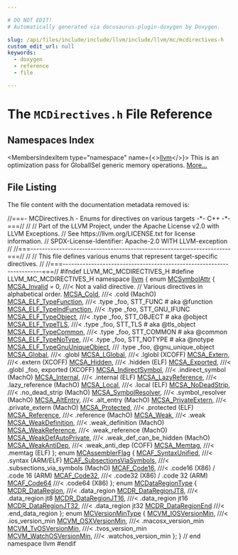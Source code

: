 ```yaml
---

# DO NOT EDIT!
# Automatically generated via docusaurus-plugin-doxygen by Doxygen.

slug: /api/files/include/include/llvm/include/llvm/mc/mcdirectives-h
custom_edit_url: null
keywords:
  - doxygen
  - reference
  - file

---
```





# The `MCDirectives.h` File Reference

<DoxygenPage pluginConfig={pluginConfig}>



## Namespaces Index

<MembersIndex>

<MembersIndexItem
  type="namespace"
  name={<><a href="/docs/api/namespaces/llvm">llvm</a></>}>
This is an optimization pass for GlobalISel generic memory operations. <a href="/docs/api/namespaces/llvm/#details">More...</a>
</MembersIndexItem>

</MembersIndex>


## File Listing

The file content with the documentation metadata removed is:

<ProgramListing>

<Link id="l00001" /><CodeLine lineNumber="1"><Highlight kind="comment">//===- MCDirectives.h - Enums for directives on various targets -&#42;- C++ -&#42;-===//</Highlight><Highlight kind="normal"></Highlight></CodeLine>
<Link id="l00002" /><CodeLine lineNumber="2"><Highlight kind="normal"></Highlight><Highlight kind="comment">//</Highlight><Highlight kind="normal"></Highlight></CodeLine>
<Link id="l00003" /><CodeLine lineNumber="3"><Highlight kind="normal"></Highlight><Highlight kind="comment">// Part of the LLVM Project, under the Apache License v2.0 with LLVM Exceptions.</Highlight><Highlight kind="normal"></Highlight></CodeLine>
<Link id="l00004" /><CodeLine lineNumber="4"><Highlight kind="normal"></Highlight><Highlight kind="comment">// See https://llvm.org/LICENSE.txt for license information.</Highlight><Highlight kind="normal"></Highlight></CodeLine>
<Link id="l00005" /><CodeLine lineNumber="5"><Highlight kind="normal"></Highlight><Highlight kind="comment">// SPDX-License-Identifier: Apache-2.0 WITH LLVM-exception</Highlight><Highlight kind="normal"></Highlight></CodeLine>
<Link id="l00006" /><CodeLine lineNumber="6"><Highlight kind="normal"></Highlight><Highlight kind="comment">//</Highlight><Highlight kind="normal"></Highlight></CodeLine>
<Link id="l00007" /><CodeLine lineNumber="7"><Highlight kind="normal"></Highlight><Highlight kind="comment">//===----------------------------------------------------------------------===//</Highlight><Highlight kind="normal"></Highlight></CodeLine>
<Link id="l00008" /><CodeLine lineNumber="8"><Highlight kind="normal"></Highlight><Highlight kind="comment">//</Highlight><Highlight kind="normal"></Highlight></CodeLine>
<Link id="l00009" /><CodeLine lineNumber="9"><Highlight kind="normal"></Highlight><Highlight kind="comment">// This file defines various enums that represent target-specific directives.</Highlight><Highlight kind="normal"></Highlight></CodeLine>
<Link id="l00010" /><CodeLine lineNumber="10"><Highlight kind="normal"></Highlight><Highlight kind="comment">//</Highlight><Highlight kind="normal"></Highlight></CodeLine>
<Link id="l00011" /><CodeLine lineNumber="11"><Highlight kind="normal"></Highlight><Highlight kind="comment">//===----------------------------------------------------------------------===//</Highlight><Highlight kind="normal"></Highlight></CodeLine>
<Link id="l00012" /><CodeLine lineNumber="12"><Highlight kind="normal"></Highlight></CodeLine>
<Link id="l00013" /><CodeLine lineNumber="13"><Highlight kind="normal"></Highlight><Highlight kind="preprocessor">#ifndef LLVM&#95;MC&#95;MCDIRECTIVES&#95;H</Highlight><Highlight kind="normal"></Highlight></CodeLine>
<Link id="l00014" /><CodeLine lineNumber="14"><Highlight kind="normal"></Highlight><Highlight kind="preprocessor">#define LLVM&#95;MC&#95;MCDIRECTIVES&#95;H</Highlight><Highlight kind="normal"></Highlight></CodeLine>
<Link id="l00015" /><CodeLine lineNumber="15"><Highlight kind="normal"></Highlight></CodeLine>
<Link id="l00016" /><CodeLine lineNumber="16"><Highlight kind="normal"></Highlight><Highlight kind="keyword">namespace </Highlight><Highlight kind="normal"><a href="/docs/api/namespaces/llvm">llvm</a> &#123;</Highlight></CodeLine>
<Link id="l00017" /><CodeLine lineNumber="17"><Highlight kind="normal"></Highlight></CodeLine>
<Link id="l00018" /><CodeLine lineNumber="18" lineLink="/docs/api/namespaces/llvm/#af74c787f7a33e251485729416d260243"><Highlight kind="normal"></Highlight><Highlight kind="keyword">enum</Highlight><Highlight kind="normal"> <a href="/docs/api/namespaces/llvm/#af74c787f7a33e251485729416d260243">MCSymbolAttr</a> &#123;</Highlight></CodeLine>
<Link id="l00019" /><CodeLine lineNumber="19" lineLink="/docs/api/namespaces/llvm/#af74c787f7a33e251485729416d260243af3367f8319e21bf0779da14146221c55"><Highlight kind="normal">  <a href="/docs/api/namespaces/llvm/#af74c787f7a33e251485729416d260243af3367f8319e21bf0779da14146221c55">MCSA&#95;Invalid</a> = 0, </Highlight><Highlight kind="comment">///&lt; Not a valid directive.</Highlight><Highlight kind="normal"></Highlight></CodeLine>
<Link id="l00020" /><CodeLine lineNumber="20"><Highlight kind="normal"></Highlight></CodeLine>
<Link id="l00021" /><CodeLine lineNumber="21"><Highlight kind="normal">  </Highlight><Highlight kind="comment">// Various directives in alphabetical order.</Highlight><Highlight kind="normal"></Highlight></CodeLine>
<Link id="l00022" /><CodeLine lineNumber="22" lineLink="/docs/api/namespaces/llvm/#af74c787f7a33e251485729416d260243ab79bc663bb12acbf83bd10cdcfdd037e"><Highlight kind="normal">  <a href="/docs/api/namespaces/llvm/#af74c787f7a33e251485729416d260243ab79bc663bb12acbf83bd10cdcfdd037e">MCSA&#95;Cold</a>,                    </Highlight><Highlight kind="comment">///&lt; .cold (MachO)</Highlight><Highlight kind="normal"></Highlight></CodeLine>
<Link id="l00023" /><CodeLine lineNumber="23" lineLink="/docs/api/namespaces/llvm/#af74c787f7a33e251485729416d260243ad0efc318f7416b800a38c5cc42ddbfa9"><Highlight kind="normal">  <a href="/docs/api/namespaces/llvm/#af74c787f7a33e251485729416d260243ad0efc318f7416b800a38c5cc42ddbfa9">MCSA&#95;ELF&#95;TypeFunction</a>,        </Highlight><Highlight kind="comment">///&lt; .type &#95;foo, STT&#95;FUNC  # aka @function</Highlight><Highlight kind="normal"></Highlight></CodeLine>
<Link id="l00024" /><CodeLine lineNumber="24" lineLink="/docs/api/namespaces/llvm/#af74c787f7a33e251485729416d260243a5d62f59d328d117d64c99526e77c68df"><Highlight kind="normal">  <a href="/docs/api/namespaces/llvm/#af74c787f7a33e251485729416d260243a5d62f59d328d117d64c99526e77c68df">MCSA&#95;ELF&#95;TypeIndFunction</a>,     </Highlight><Highlight kind="comment">///&lt; .type &#95;foo, STT&#95;GNU&#95;IFUNC</Highlight><Highlight kind="normal"></Highlight></CodeLine>
<Link id="l00025" /><CodeLine lineNumber="25" lineLink="/docs/api/namespaces/llvm/#af74c787f7a33e251485729416d260243acf016837e7bf7ff2387b46d789c1f5d4"><Highlight kind="normal">  <a href="/docs/api/namespaces/llvm/#af74c787f7a33e251485729416d260243acf016837e7bf7ff2387b46d789c1f5d4">MCSA&#95;ELF&#95;TypeObject</a>,          </Highlight><Highlight kind="comment">///&lt; .type &#95;foo, STT&#95;OBJECT  # aka @object</Highlight><Highlight kind="normal"></Highlight></CodeLine>
<Link id="l00026" /><CodeLine lineNumber="26" lineLink="/docs/api/namespaces/llvm/#af74c787f7a33e251485729416d260243a86783fdbba192be49198856191150827"><Highlight kind="normal">  <a href="/docs/api/namespaces/llvm/#af74c787f7a33e251485729416d260243a86783fdbba192be49198856191150827">MCSA&#95;ELF&#95;TypeTLS</a>,             </Highlight><Highlight kind="comment">///&lt; .type &#95;foo, STT&#95;TLS     # aka @tls&#95;object</Highlight><Highlight kind="normal"></Highlight></CodeLine>
<Link id="l00027" /><CodeLine lineNumber="27" lineLink="/docs/api/namespaces/llvm/#af74c787f7a33e251485729416d260243a9edfe2cb31eba126ff7c30b999c56646"><Highlight kind="normal">  <a href="/docs/api/namespaces/llvm/#af74c787f7a33e251485729416d260243a9edfe2cb31eba126ff7c30b999c56646">MCSA&#95;ELF&#95;TypeCommon</a>,          </Highlight><Highlight kind="comment">///&lt; .type &#95;foo, STT&#95;COMMON  # aka @common</Highlight><Highlight kind="normal"></Highlight></CodeLine>
<Link id="l00028" /><CodeLine lineNumber="28" lineLink="/docs/api/namespaces/llvm/#af74c787f7a33e251485729416d260243a7eadfaef3a6cc05735b52d92ff0540e9"><Highlight kind="normal">  <a href="/docs/api/namespaces/llvm/#af74c787f7a33e251485729416d260243a7eadfaef3a6cc05735b52d92ff0540e9">MCSA&#95;ELF&#95;TypeNoType</a>,          </Highlight><Highlight kind="comment">///&lt; .type &#95;foo, STT&#95;NOTYPE  # aka @notype</Highlight><Highlight kind="normal"></Highlight></CodeLine>
<Link id="l00029" /><CodeLine lineNumber="29" lineLink="/docs/api/namespaces/llvm/#af74c787f7a33e251485729416d260243ad07ba742431c4f5e789624beae77683a"><Highlight kind="normal">  <a href="/docs/api/namespaces/llvm/#af74c787f7a33e251485729416d260243ad07ba742431c4f5e789624beae77683a">MCSA&#95;ELF&#95;TypeGnuUniqueObject</a>, </Highlight><Highlight kind="comment">/// .type &#95;foo, @gnu&#95;unique&#95;object</Highlight><Highlight kind="normal"></Highlight></CodeLine>
<Link id="l00030" /><CodeLine lineNumber="30" lineLink="/docs/api/namespaces/llvm/#af74c787f7a33e251485729416d260243aa1e94c23156e37812e4d6e078af1d728"><Highlight kind="normal">  <a href="/docs/api/namespaces/llvm/#af74c787f7a33e251485729416d260243aa1e94c23156e37812e4d6e078af1d728">MCSA&#95;Global</a>,                  </Highlight><Highlight kind="comment">///&lt; .globl</Highlight><Highlight kind="normal"></Highlight></CodeLine>
<Link id="l00031" /><CodeLine lineNumber="31" lineLink="/docs/api/namespaces/llvm/#af74c787f7a33e251485729416d260243ae5c5c7dd59c0c23f91be2b9c8f2594c9"><Highlight kind="normal">  <a href="/docs/api/namespaces/llvm/#af74c787f7a33e251485729416d260243ae5c5c7dd59c0c23f91be2b9c8f2594c9">MCSA&#95;LGlobal</a>,                 </Highlight><Highlight kind="comment">///&lt; .lglobl (XCOFF)</Highlight><Highlight kind="normal"></Highlight></CodeLine>
<Link id="l00032" /><CodeLine lineNumber="32" lineLink="/docs/api/namespaces/llvm/#af74c787f7a33e251485729416d260243ab11aa8a54bc3faf1ef7db38e4bf4fb60"><Highlight kind="normal">  <a href="/docs/api/namespaces/llvm/#af74c787f7a33e251485729416d260243ab11aa8a54bc3faf1ef7db38e4bf4fb60">MCSA&#95;Extern</a>,                  </Highlight><Highlight kind="comment">///&lt; .extern (XCOFF)</Highlight><Highlight kind="normal"></Highlight></CodeLine>
<Link id="l00033" /><CodeLine lineNumber="33" lineLink="/docs/api/namespaces/llvm/#af74c787f7a33e251485729416d260243ae472359b991bb5235c8f6714f4cacb6a"><Highlight kind="normal">  <a href="/docs/api/namespaces/llvm/#af74c787f7a33e251485729416d260243ae472359b991bb5235c8f6714f4cacb6a">MCSA&#95;Hidden</a>,                  </Highlight><Highlight kind="comment">///&lt; .hidden (ELF)</Highlight><Highlight kind="normal"></Highlight></CodeLine>
<Link id="l00034" /><CodeLine lineNumber="34" lineLink="/docs/api/namespaces/llvm/#af74c787f7a33e251485729416d260243a345961d937ffac378faab680906913d6"><Highlight kind="normal">  <a href="/docs/api/namespaces/llvm/#af74c787f7a33e251485729416d260243a345961d937ffac378faab680906913d6">MCSA&#95;Exported</a>,                </Highlight><Highlight kind="comment">///&lt; .globl &#95;foo, exported (XCOFF)</Highlight><Highlight kind="normal"></Highlight></CodeLine>
<Link id="l00035" /><CodeLine lineNumber="35" lineLink="/docs/api/namespaces/llvm/#af74c787f7a33e251485729416d260243a9c4d91f21dab6846f0eb7cdd8608c16a"><Highlight kind="normal">  <a href="/docs/api/namespaces/llvm/#af74c787f7a33e251485729416d260243a9c4d91f21dab6846f0eb7cdd8608c16a">MCSA&#95;IndirectSymbol</a>,          </Highlight><Highlight kind="comment">///&lt; .indirect&#95;symbol (MachO)</Highlight><Highlight kind="normal"></Highlight></CodeLine>
<Link id="l00036" /><CodeLine lineNumber="36" lineLink="/docs/api/namespaces/llvm/#af74c787f7a33e251485729416d260243a3b2ee46211db7e561d0b732b5ae4fe5e"><Highlight kind="normal">  <a href="/docs/api/namespaces/llvm/#af74c787f7a33e251485729416d260243a3b2ee46211db7e561d0b732b5ae4fe5e">MCSA&#95;Internal</a>,                </Highlight><Highlight kind="comment">///&lt; .internal (ELF)</Highlight><Highlight kind="normal"></Highlight></CodeLine>
<Link id="l00037" /><CodeLine lineNumber="37" lineLink="/docs/api/namespaces/llvm/#af74c787f7a33e251485729416d260243a6f8590ba0f71b1b8b0e937695e303208"><Highlight kind="normal">  <a href="/docs/api/namespaces/llvm/#af74c787f7a33e251485729416d260243a6f8590ba0f71b1b8b0e937695e303208">MCSA&#95;LazyReference</a>,           </Highlight><Highlight kind="comment">///&lt; .lazy&#95;reference (MachO)</Highlight><Highlight kind="normal"></Highlight></CodeLine>
<Link id="l00038" /><CodeLine lineNumber="38" lineLink="/docs/api/namespaces/llvm/#af74c787f7a33e251485729416d260243a02f22ce66e6bacb5fbaba644ec799653"><Highlight kind="normal">  <a href="/docs/api/namespaces/llvm/#af74c787f7a33e251485729416d260243a02f22ce66e6bacb5fbaba644ec799653">MCSA&#95;Local</a>,                   </Highlight><Highlight kind="comment">///&lt; .local (ELF)</Highlight><Highlight kind="normal"></Highlight></CodeLine>
<Link id="l00039" /><CodeLine lineNumber="39" lineLink="/docs/api/namespaces/llvm/#af74c787f7a33e251485729416d260243afb34d5700d536c3f8f8a5004985d1f57"><Highlight kind="normal">  <a href="/docs/api/namespaces/llvm/#af74c787f7a33e251485729416d260243afb34d5700d536c3f8f8a5004985d1f57">MCSA&#95;NoDeadStrip</a>,             </Highlight><Highlight kind="comment">///&lt; .no&#95;dead&#95;strip (MachO)</Highlight><Highlight kind="normal"></Highlight></CodeLine>
<Link id="l00040" /><CodeLine lineNumber="40" lineLink="/docs/api/namespaces/llvm/#af74c787f7a33e251485729416d260243a83196df34bcdda178fae802a4a06a6dc"><Highlight kind="normal">  <a href="/docs/api/namespaces/llvm/#af74c787f7a33e251485729416d260243a83196df34bcdda178fae802a4a06a6dc">MCSA&#95;SymbolResolver</a>,          </Highlight><Highlight kind="comment">///&lt; .symbol&#95;resolver (MachO)</Highlight><Highlight kind="normal"></Highlight></CodeLine>
<Link id="l00041" /><CodeLine lineNumber="41" lineLink="/docs/api/namespaces/llvm/#af74c787f7a33e251485729416d260243a452eae0b6838f1340eb75102bdfabd47"><Highlight kind="normal">  <a href="/docs/api/namespaces/llvm/#af74c787f7a33e251485729416d260243a452eae0b6838f1340eb75102bdfabd47">MCSA&#95;AltEntry</a>,                </Highlight><Highlight kind="comment">///&lt; .alt&#95;entry (MachO)</Highlight><Highlight kind="normal"></Highlight></CodeLine>
<Link id="l00042" /><CodeLine lineNumber="42" lineLink="/docs/api/namespaces/llvm/#af74c787f7a33e251485729416d260243a39ad38d82f889bf4c82e539beb859d05"><Highlight kind="normal">  <a href="/docs/api/namespaces/llvm/#af74c787f7a33e251485729416d260243a39ad38d82f889bf4c82e539beb859d05">MCSA&#95;PrivateExtern</a>,           </Highlight><Highlight kind="comment">///&lt; .private&#95;extern (MachO)</Highlight><Highlight kind="normal"></Highlight></CodeLine>
<Link id="l00043" /><CodeLine lineNumber="43" lineLink="/docs/api/namespaces/llvm/#af74c787f7a33e251485729416d260243a1f47433b83f2818076a3cf55b500233a"><Highlight kind="normal">  <a href="/docs/api/namespaces/llvm/#af74c787f7a33e251485729416d260243a1f47433b83f2818076a3cf55b500233a">MCSA&#95;Protected</a>,               </Highlight><Highlight kind="comment">///&lt; .protected (ELF)</Highlight><Highlight kind="normal"></Highlight></CodeLine>
<Link id="l00044" /><CodeLine lineNumber="44" lineLink="/docs/api/namespaces/llvm/#af74c787f7a33e251485729416d260243a80891606fbdc946b4085496f58aafd62"><Highlight kind="normal">  <a href="/docs/api/namespaces/llvm/#af74c787f7a33e251485729416d260243a80891606fbdc946b4085496f58aafd62">MCSA&#95;Reference</a>,               </Highlight><Highlight kind="comment">///&lt; .reference (MachO)</Highlight><Highlight kind="normal"></Highlight></CodeLine>
<Link id="l00045" /><CodeLine lineNumber="45" lineLink="/docs/api/namespaces/llvm/#af74c787f7a33e251485729416d260243a83df6138e7dba38c0c80380486544ea0"><Highlight kind="normal">  <a href="/docs/api/namespaces/llvm/#af74c787f7a33e251485729416d260243a83df6138e7dba38c0c80380486544ea0">MCSA&#95;Weak</a>,                    </Highlight><Highlight kind="comment">///&lt; .weak</Highlight><Highlight kind="normal"></Highlight></CodeLine>
<Link id="l00046" /><CodeLine lineNumber="46" lineLink="/docs/api/namespaces/llvm/#af74c787f7a33e251485729416d260243a9cd0febd9a535eb96c33815707bab481"><Highlight kind="normal">  <a href="/docs/api/namespaces/llvm/#af74c787f7a33e251485729416d260243a9cd0febd9a535eb96c33815707bab481">MCSA&#95;WeakDefinition</a>,          </Highlight><Highlight kind="comment">///&lt; .weak&#95;definition (MachO)</Highlight><Highlight kind="normal"></Highlight></CodeLine>
<Link id="l00047" /><CodeLine lineNumber="47" lineLink="/docs/api/namespaces/llvm/#af74c787f7a33e251485729416d260243a42ec27e2fd185b27d0fbf1aaf0bfd214"><Highlight kind="normal">  <a href="/docs/api/namespaces/llvm/#af74c787f7a33e251485729416d260243a42ec27e2fd185b27d0fbf1aaf0bfd214">MCSA&#95;WeakReference</a>,           </Highlight><Highlight kind="comment">///&lt; .weak&#95;reference (MachO)</Highlight><Highlight kind="normal"></Highlight></CodeLine>
<Link id="l00048" /><CodeLine lineNumber="48" lineLink="/docs/api/namespaces/llvm/#af74c787f7a33e251485729416d260243a0506d51c6914f1b55fec60c97d4d8cc9"><Highlight kind="normal">  <a href="/docs/api/namespaces/llvm/#af74c787f7a33e251485729416d260243a0506d51c6914f1b55fec60c97d4d8cc9">MCSA&#95;WeakDefAutoPrivate</a>,      </Highlight><Highlight kind="comment">///&lt; .weak&#95;def&#95;can&#95;be&#95;hidden (MachO)</Highlight><Highlight kind="normal"></Highlight></CodeLine>
<Link id="l00049" /><CodeLine lineNumber="49" lineLink="/docs/api/namespaces/llvm/#af74c787f7a33e251485729416d260243aa96e85228ec0460e2b923801660b33f9"><Highlight kind="normal">  <a href="/docs/api/namespaces/llvm/#af74c787f7a33e251485729416d260243aa96e85228ec0460e2b923801660b33f9">MCSA&#95;WeakAntiDep</a>,             </Highlight><Highlight kind="comment">///&lt; .weak&#95;anti&#95;dep (COFF)</Highlight><Highlight kind="normal"></Highlight></CodeLine>
<Link id="l00050" /><CodeLine lineNumber="50" lineLink="/docs/api/namespaces/llvm/#af74c787f7a33e251485729416d260243a17067e9f600d7ededa1cd3a6f236d5a7"><Highlight kind="normal">  <a href="/docs/api/namespaces/llvm/#af74c787f7a33e251485729416d260243a17067e9f600d7ededa1cd3a6f236d5a7">MCSA&#95;Memtag</a>,                  </Highlight><Highlight kind="comment">///&lt; .memtag (ELF)</Highlight><Highlight kind="normal"></Highlight></CodeLine>
<Link id="l00051" /><CodeLine lineNumber="51"><Highlight kind="normal">&#125;;</Highlight></CodeLine>
<Link id="l00052" /><CodeLine lineNumber="52"><Highlight kind="normal"></Highlight></CodeLine>
<Link id="l00053" /><CodeLine lineNumber="53" lineLink="/docs/api/namespaces/llvm/#aa09571f0b44fd6bd8fae33d6ead290c1"><Highlight kind="normal"></Highlight><Highlight kind="keyword">enum</Highlight><Highlight kind="normal"> <a href="/docs/api/namespaces/llvm/#aa09571f0b44fd6bd8fae33d6ead290c1">MCAssemblerFlag</a> &#123;</Highlight></CodeLine>
<Link id="l00054" /><CodeLine lineNumber="54" lineLink="/docs/api/namespaces/llvm/#aa09571f0b44fd6bd8fae33d6ead290c1a4673762188cd819fd32979a26c1c67b5"><Highlight kind="normal">  <a href="/docs/api/namespaces/llvm/#aa09571f0b44fd6bd8fae33d6ead290c1a4673762188cd819fd32979a26c1c67b5">MCAF&#95;SyntaxUnified</a>,         </Highlight><Highlight kind="comment">///&lt; .syntax (ARM/ELF)</Highlight><Highlight kind="normal"></Highlight></CodeLine>
<Link id="l00055" /><CodeLine lineNumber="55" lineLink="/docs/api/namespaces/llvm/#aa09571f0b44fd6bd8fae33d6ead290c1adeea37757529c5d5cfeb922221d0f6f0"><Highlight kind="normal">  <a href="/docs/api/namespaces/llvm/#aa09571f0b44fd6bd8fae33d6ead290c1adeea37757529c5d5cfeb922221d0f6f0">MCAF&#95;SubsectionsViaSymbols</a>, </Highlight><Highlight kind="comment">///&lt; .subsections&#95;via&#95;symbols (MachO)</Highlight><Highlight kind="normal"></Highlight></CodeLine>
<Link id="l00056" /><CodeLine lineNumber="56" lineLink="/docs/api/namespaces/llvm/#aa09571f0b44fd6bd8fae33d6ead290c1a97f114ed47db100e48185ee6d6ad531b"><Highlight kind="normal">  <a href="/docs/api/namespaces/llvm/#aa09571f0b44fd6bd8fae33d6ead290c1a97f114ed47db100e48185ee6d6ad531b">MCAF&#95;Code16</a>,                </Highlight><Highlight kind="comment">///&lt; .code16 (X86) / .code 16 (ARM)</Highlight><Highlight kind="normal"></Highlight></CodeLine>
<Link id="l00057" /><CodeLine lineNumber="57" lineLink="/docs/api/namespaces/llvm/#aa09571f0b44fd6bd8fae33d6ead290c1ad77d445deab9f2715c6d2b48aee116ea"><Highlight kind="normal">  <a href="/docs/api/namespaces/llvm/#aa09571f0b44fd6bd8fae33d6ead290c1ad77d445deab9f2715c6d2b48aee116ea">MCAF&#95;Code32</a>,                </Highlight><Highlight kind="comment">///&lt; .code32 (X86) / .code 32 (ARM)</Highlight><Highlight kind="normal"></Highlight></CodeLine>
<Link id="l00058" /><CodeLine lineNumber="58" lineLink="/docs/api/namespaces/llvm/#aa09571f0b44fd6bd8fae33d6ead290c1a836c6b17b1d82a5d54d61120d3a99f8a"><Highlight kind="normal">  <a href="/docs/api/namespaces/llvm/#aa09571f0b44fd6bd8fae33d6ead290c1a836c6b17b1d82a5d54d61120d3a99f8a">MCAF&#95;Code64</a>                 </Highlight><Highlight kind="comment">///&lt; .code64 (X86)</Highlight><Highlight kind="normal"></Highlight></CodeLine>
<Link id="l00059" /><CodeLine lineNumber="59"><Highlight kind="normal">&#125;;</Highlight></CodeLine>
<Link id="l00060" /><CodeLine lineNumber="60"><Highlight kind="normal"></Highlight></CodeLine>
<Link id="l00061" /><CodeLine lineNumber="61" lineLink="/docs/api/namespaces/llvm/#a515cb4eba75abc2f0e9dbfffb0137008"><Highlight kind="normal"></Highlight><Highlight kind="keyword">enum</Highlight><Highlight kind="normal"> <a href="/docs/api/namespaces/llvm/#a515cb4eba75abc2f0e9dbfffb0137008">MCDataRegionType</a> &#123;</Highlight></CodeLine>
<Link id="l00062" /><CodeLine lineNumber="62" lineLink="/docs/api/namespaces/llvm/#a515cb4eba75abc2f0e9dbfffb0137008a05d6258eaccbe86ca4c18e36910fda79"><Highlight kind="normal">  <a href="/docs/api/namespaces/llvm/#a515cb4eba75abc2f0e9dbfffb0137008a05d6258eaccbe86ca4c18e36910fda79">MCDR&#95;DataRegion</a>,            </Highlight><Highlight kind="comment">///&lt; .data&#95;region</Highlight><Highlight kind="normal"></Highlight></CodeLine>
<Link id="l00063" /><CodeLine lineNumber="63" lineLink="/docs/api/namespaces/llvm/#a515cb4eba75abc2f0e9dbfffb0137008a1183f27779c00ba04ce7aec4344952d2"><Highlight kind="normal">  <a href="/docs/api/namespaces/llvm/#a515cb4eba75abc2f0e9dbfffb0137008a1183f27779c00ba04ce7aec4344952d2">MCDR&#95;DataRegionJT8</a>,         </Highlight><Highlight kind="comment">///&lt; .data&#95;region jt8</Highlight><Highlight kind="normal"></Highlight></CodeLine>
<Link id="l00064" /><CodeLine lineNumber="64" lineLink="/docs/api/namespaces/llvm/#a515cb4eba75abc2f0e9dbfffb0137008adc2335b540bd652d82bf3bcbed5a87d4"><Highlight kind="normal">  <a href="/docs/api/namespaces/llvm/#a515cb4eba75abc2f0e9dbfffb0137008adc2335b540bd652d82bf3bcbed5a87d4">MCDR&#95;DataRegionJT16</a>,        </Highlight><Highlight kind="comment">///&lt; .data&#95;region jt16</Highlight><Highlight kind="normal"></Highlight></CodeLine>
<Link id="l00065" /><CodeLine lineNumber="65" lineLink="/docs/api/namespaces/llvm/#a515cb4eba75abc2f0e9dbfffb0137008ac0586422896e4472fa7aa7118d9a4ecb"><Highlight kind="normal">  <a href="/docs/api/namespaces/llvm/#a515cb4eba75abc2f0e9dbfffb0137008ac0586422896e4472fa7aa7118d9a4ecb">MCDR&#95;DataRegionJT32</a>,        </Highlight><Highlight kind="comment">///&lt; .data&#95;region jt32</Highlight><Highlight kind="normal"></Highlight></CodeLine>
<Link id="l00066" /><CodeLine lineNumber="66" lineLink="/docs/api/namespaces/llvm/#a515cb4eba75abc2f0e9dbfffb0137008a0178c9475f859cfd8a0f552b8e22f412"><Highlight kind="normal">  <a href="/docs/api/namespaces/llvm/#a515cb4eba75abc2f0e9dbfffb0137008a0178c9475f859cfd8a0f552b8e22f412">MCDR&#95;DataRegionEnd</a>          </Highlight><Highlight kind="comment">///&lt; .end&#95;data&#95;region</Highlight><Highlight kind="normal"></Highlight></CodeLine>
<Link id="l00067" /><CodeLine lineNumber="67"><Highlight kind="normal">&#125;;</Highlight></CodeLine>
<Link id="l00068" /><CodeLine lineNumber="68"><Highlight kind="normal"></Highlight></CodeLine>
<Link id="l00069" /><CodeLine lineNumber="69" lineLink="/docs/api/namespaces/llvm/#a7b22b2a20e7587321d17cb029ea8626e"><Highlight kind="normal"></Highlight><Highlight kind="keyword">enum</Highlight><Highlight kind="normal"> <a href="/docs/api/namespaces/llvm/#a7b22b2a20e7587321d17cb029ea8626e">MCVersionMinType</a> &#123;</Highlight></CodeLine>
<Link id="l00070" /><CodeLine lineNumber="70" lineLink="/docs/api/namespaces/llvm/#a7b22b2a20e7587321d17cb029ea8626ead9e407b6ec006c31f17818a1283f6d3f"><Highlight kind="normal">  <a href="/docs/api/namespaces/llvm/#a7b22b2a20e7587321d17cb029ea8626ead9e407b6ec006c31f17818a1283f6d3f">MCVM&#95;IOSVersionMin</a>,         </Highlight><Highlight kind="comment">///&lt; .ios&#95;version&#95;min</Highlight><Highlight kind="normal"></Highlight></CodeLine>
<Link id="l00071" /><CodeLine lineNumber="71" lineLink="/docs/api/namespaces/llvm/#a7b22b2a20e7587321d17cb029ea8626ea386d6f60bcd1993e7d17e07a0af6affb"><Highlight kind="normal">  <a href="/docs/api/namespaces/llvm/#a7b22b2a20e7587321d17cb029ea8626ea386d6f60bcd1993e7d17e07a0af6affb">MCVM&#95;OSXVersionMin</a>,         </Highlight><Highlight kind="comment">///&lt; .macosx&#95;version&#95;min</Highlight><Highlight kind="normal"></Highlight></CodeLine>
<Link id="l00072" /><CodeLine lineNumber="72" lineLink="/docs/api/namespaces/llvm/#a7b22b2a20e7587321d17cb029ea8626eaa7ab690e482966c940af477dcf395dce"><Highlight kind="normal">  <a href="/docs/api/namespaces/llvm/#a7b22b2a20e7587321d17cb029ea8626eaa7ab690e482966c940af477dcf395dce">MCVM&#95;TvOSVersionMin</a>,        </Highlight><Highlight kind="comment">///&lt; .tvos&#95;version&#95;min</Highlight><Highlight kind="normal"></Highlight></CodeLine>
<Link id="l00073" /><CodeLine lineNumber="73" lineLink="/docs/api/namespaces/llvm/#a7b22b2a20e7587321d17cb029ea8626ea183c1e03234356aae7e6f65d0b0931f4"><Highlight kind="normal">  <a href="/docs/api/namespaces/llvm/#a7b22b2a20e7587321d17cb029ea8626ea183c1e03234356aae7e6f65d0b0931f4">MCVM&#95;WatchOSVersionMin</a>,     </Highlight><Highlight kind="comment">///&lt; .watchos&#95;version&#95;min</Highlight><Highlight kind="normal"></Highlight></CodeLine>
<Link id="l00074" /><CodeLine lineNumber="74"><Highlight kind="normal">&#125;;</Highlight></CodeLine>
<Link id="l00075" /><CodeLine lineNumber="75"><Highlight kind="normal"></Highlight></CodeLine>
<Link id="l00076" /><CodeLine lineNumber="76"><Highlight kind="normal">&#125; </Highlight><Highlight kind="comment">// end namespace llvm</Highlight><Highlight kind="normal"></Highlight></CodeLine>
<Link id="l00077" /><CodeLine lineNumber="77"><Highlight kind="normal"></Highlight></CodeLine>
<Link id="l00078" /><CodeLine lineNumber="78"><Highlight kind="normal"></Highlight><Highlight kind="preprocessor">#endif</Highlight></CodeLine>

</ProgramListing>

</DoxygenPage>

